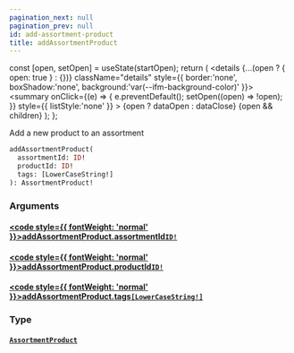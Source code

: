 ```yaml
---
pagination_next: null
pagination_prev: null
id: add-assortment-product
title: addAssortmentProduct
---
```









  const [open, setOpen] = useState(startOpen);
  return (
    <details {...(open ? { open: true } : {})} className="details" style={{ border:'none', boxShadow:'none', background:'var(--ifm-background-color)' }}>
      <summary
        onClick={(e) => {
          e.preventDefault();
          setOpen((open) => !open);
        }}
        style={{ listStyle:'none' }}
      >
      {open ? dataOpen : dataClose}
      </summary>
      {open && children}
    </details>
  );
};








Add a new product to an assortment


```graphql
addAssortmentProduct(
  assortmentId: ID!
  productId: ID!
  tags: [LowerCaseString!]
): AssortmentProduct!
```




### Arguments

#### [<code style={{ fontWeight: 'normal' }}>addAssortmentProduct.<b>assortmentId</b></code>](#)<Bullet />[`ID!`](/schema/types/scalars/id.mdx) <Badge class="badge badge--secondary" text="non-null"/> <Badge class="badge badge--secondary" text="scalar"/> 



#### [<code style={{ fontWeight: 'normal' }}>addAssortmentProduct.<b>productId</b></code>](#)<Bullet />[`ID!`](/schema/types/scalars/id.mdx) <Badge class="badge badge--secondary" text="non-null"/> <Badge class="badge badge--secondary" text="scalar"/> 



#### [<code style={{ fontWeight: 'normal' }}>addAssortmentProduct.<b>tags</b></code>](#)<Bullet />[`[LowerCaseString!]`](/schema/types/scalars/lower-case-string.mdx) <Badge class="badge badge--secondary" text="list"/> <Badge class="badge badge--secondary" text="scalar"/> 



### Type

#### [`AssortmentProduct`](/schema/types/objects/assortment-product.mdx) <Badge class="badge badge--secondary" text="object"/> 







